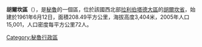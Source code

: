 '''胡爾坎區'''（{{lang-es|Distrito de Julcán}}），是[[秘魯|秘魯]]的一個區，位於該國西北部[[拉利伯塔德大區|拉利伯塔德大區]]的[[胡爾坎省|胡爾坎省]]，始建於1961年6月12日，面積208.49平方公里，海拔高度3,404米，2005年人口15,001，人口密度每平方公里72人。

{{coord|8|03|S|78|30|W|region:PE_type:city_source:kolossus-eswiki|display=title}}

{{Peru-geo-stub}}
[[Category:秘魯行政區|Category:秘魯行政區]]